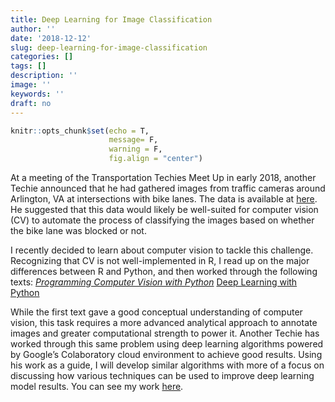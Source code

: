```yaml
---
title: Deep Learning for Image Classification
author: ''
date: '2018-12-12'
slug: deep-learning-for-image-classification
categories: []
tags: []
description: ''
image: ''
keywords: ''
draft: no
---
```


```r
knitr::opts_chunk$set(echo = T,
                      message= F, 
                      warning = F,
                      fig.align = "center")

```

At a meeting of the Transportation Techies Meet Up in early 2018, another Techie announced that he had gathered images from traffic cameras around Arlington, VA at intersections with bike lanes. The data is available at [here](http://parkingdirty.com/). He suggested that this data would likely be well-suited for computer vision (CV) to automate the process of classifying the images based on whether the bike lane was blocked or not. 

I recently decided to learn about computer vision to tackle this challenge. Recognizing that CV is not well-implemented in R, I read up on the major differences between R and Python, and then worked through the following texts:
*[Programming Computer Vision with Python](http://programmingcomputervision.com/downloads/ProgrammingComputerVision_CCdraft.pdf)
*[Deep Learning with Python](https://www.manning.com/books/deep-learning-with-python)

While the first text gave a good conceptual understanding of computer vision, this task requires a more advanced analytical approach to annotate images and greater computational strength to power it. Another Techie has worked through this same problem using deep learning algorithms powered by Google's Colaboratory cloud environment to achieve good results. Using his work as a guide, I will develop similar algorithms with more of a focus on discussing how various techniques can be used to improve deep learning model results. You can see my work [here](https://colab.research.google.com/drive/1x15ai4nwfp0xxY1sfvX8UB0EHRcKXhU8#scrollTo=fPx3kopWDTIT). 
